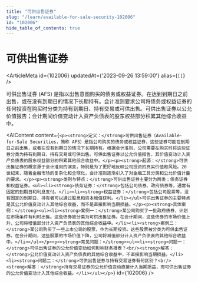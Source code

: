 ```yaml
---
title: "可供出售证券"
slug: "/learn/available-for-sale-security-102006"
id: "102006"
hide_table_of_contents: true
---
```



# 可供出售证券

<ArticleMeta id={102006} updatedAt={'2023-09-26 13:59:00'} alias={`[]`} />
<div className='border-solid border-b border-t-0 my-4 border-[var(--ifm-color-gray-300)]' />

可供出售证券 (AFS) 是指以出售意图购买的债务或权益证券。在达到到期日之前出售，或在没有到期日的情况下长期持有。会计准则要求公司将债务或权益证券的任何投资在购买时分类为持有到期日、持有交易或可供出售。可供出售证券以公允价值报告；会计期间价值变动计入资产负债表的股东权益部分积累其他综合收益中。

<AIContent content={`<p><strong>定义：</strong>可供出售证券（Available-for-Sale Securities，简称 AFS）是指公司购买的债务或权益证券，这些证券可能在到期日之前出售，或者在没有到期日的情况下长期持有。根据会计准则，公司需要在购买时将这些证券分类为持有到期日、持有交易或可供出售。可供出售证券以公允价值报告，其价值变动计入资产负债表的股东权益部分的积累其他综合收益中。</p><p><strong>起源：</strong>可供出售证券的概念源于会计准则的演变，特别是为了更好地反映公司投资的真实价值和风险。20 世纪末，随着金融市场的复杂化和全球化，会计准则逐渐引入了对金融工具分类和公允价值计量的要求。</p><p><strong>类别与特点：</strong>可供出售证券主要分为两类：债务证券和权益证券。<ul><li><strong>债务证券：</strong>包括公司债券、政府债券等，通常有固定的到期日和利息支付。</li><li><strong>权益证券：</strong>包括公司股票等，没有固定的到期日，持有者可以通过股息和资本增值获利。</li></ul>可供出售证券的主要特点是其公允价值变动计入其他综合收益，而不是直接影响当期损益。</p><p><strong>具体案例：</strong><ul><li><strong>案例一：</strong>某公司购买了一批政府债券，计划在市场条件有利时出售。这些债券被分类为可供出售证券。在会计期间，这些债券的市场价值上升，公司将增值部分计入资产负债表的其他综合收益中。</li><li><strong>案例二：</strong>某公司购买了一些上市公司的股票，作为长期投资。这些股票被分类为可供出售证券。在会计期间，这些股票的市场价值下降，公司将减值部分计入资产负债表的其他综合收益中。</li></ul></p><p><strong>常见问题：</strong><ul><li><strong>问题一：</strong>可供出售证券的公允价值变动如何影响财务报表？<br/><strong>解答：</strong>公允价值变动计入资产负债表的其他综合收益中，不直接影响当期损益。</li><li><strong>问题二：</strong>可供出售证券与持有交易证券有何区别？<br/><strong>解答：</strong>持有交易证券的公允价值变动直接计入当期损益，而可供出售证券的公允价值变动计入其他综合收益。</li></ul></p>`} id={102006} />
